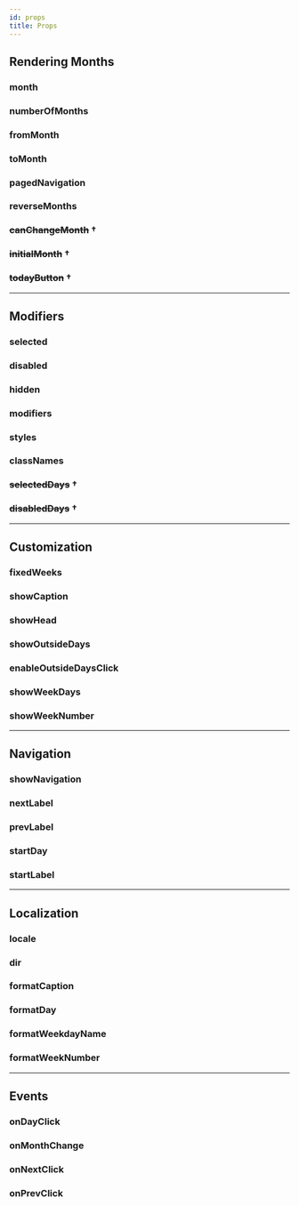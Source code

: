 ```yaml
---
id: props
title: Props
---
```



## Rendering Months

### month

<PropDetails name="month" />

### numberOfMonths

<PropDetails name="numberOfMonths" />

### fromMonth

<PropDetails name="fromMonth" />

### toMonth

<PropDetails name="toMonth" />

### pagedNavigation

<PropDetails name="pagedNavigation" />

### reverseMonths

<PropDetails name="reverseMonths" />

### ~~canChangeMonth~~ †

<PropDetails name="canChangeMonth" />

### ~~initialMonth~~ †

<PropDetails name="initialMonth" />

### ~~todayButton~~ †

<PropDetails name="todayButton" />

---

## Modifiers

### selected

<PropDetails name="selected" />

### disabled

<PropDetails name="disabled" />

### hidden

<PropDetails name="hidden" />

### modifiers

<PropDetails name="modifiers" />

### styles

<PropDetails name="styles" />

### classNames

<PropDetails name="classNames" />

### ~~selectedDays~~ †

<PropDetails name="selectedDays" />

### ~~disabledDays~~ †

<PropDetails name="disabledDays" />

---

## Customization

### fixedWeeks

<PropDetails name="fixedWeeks" />

### showCaption

<PropDetails name="showCaption" />

### showHead

<PropDetails name="showHead" />

### showOutsideDays

<PropDetails name="showOutsideDays" />

### enableOutsideDaysClick

<PropDetails name="enableOutsideDaysClick" />

### showWeekDays

<PropDetails name="showWeekDays" />

### showWeekNumber

<PropDetails name="showWeekNumber" />

---

## Navigation

### showNavigation

<PropDetails name="showNavigation" />

### nextLabel

<PropDetails name="nextLabel" />

### prevLabel

<PropDetails name="prevLabel" />

### startDay

<PropDetails name="startDay" />

### startLabel

<PropDetails name="startLabel" />

---

## Localization

### locale

<PropDetails name="locale" />

### dir

<PropDetails name="dir" />

### formatCaption

<PropDetails name="formatCaption" />

### formatDay

<PropDetails name="formatDay" />

### formatWeekdayName

<PropDetails name="formatWeekdayName" />

### formatWeekNumber

<PropDetails name="formatWeekNumber" />

---

## Events

### onDayClick

<PropDetails name="onDayClick" />

### onMonthChange

<PropDetails name="onMonthChange" />

### onNextClick

<PropDetails name="onNextClick" />

### onPrevClick

<PropDetails name="onPrevClick" />
